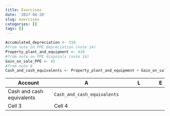 ```yaml
---
title: Exercises
date: '2017-04-20'
slug: exercises
categories: []
tags: []
---
```


```r
Accumulated_depreciation <- 319
#from note on PPE depreciation (note 14)
Property_plant_and_equipment <- 418
#from note on PPE disposals (note 14)
Gain_on_sale_PPE <- 41
#from note 8
Cash_and_cash_equivalents <- Property_plant_and_equipment + Gain_on_sale_PPE - Accumulated_depreciation
```

Account       |  A            | L            | E |
------------- | ------------- | ------------ | - |
Cash and cash equivalents   |   `Cash_and_cash_equivalents`      |              |   |    
Cell 3        | Cell 4        |              |   |


<!--
`Cash_and_cash_equivalents`

\begin{center}
\begin{tabular}{|p{6cm}p{1.5cm}p{0.5cm}p{1.5cm}p{0.5cm}p{1.5cm}|}
\hline
Accounts&A&$=$&L&$+$&E\\
\hline
Cash and cash equivalents& + `Cash_and_cash_equivalents` &&&&\\
Accumulated depreciation & + `Accumulated_depreciation` &&&&\\
Property plant and equipment & - `Property_plant_and_equipment` &&&&\\
Gain on sale of PPE &&&&& + `Gain_on_sale_PPE`\\
&&&&&\\
\hline
\end{tabular}
\end{center}
-->


